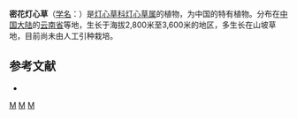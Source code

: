 {{Speciesbox 
| taxon = Juncus glomeratus
| authority = [[吴国芳|K. F. Wu]]
}}

'''密花灯心草'''（[[学名|学名]]：{{lang|la|''Juncus glomeratus''}}）是[[灯心草科|灯心草科]][[灯心草属|灯心草属]]的植物，为中国的特有植物。分布在[[中国大陆|中国大陆]]的[[云南省|云南省]]等地，生长于海拔2,800米至3,600米的地区，多生长在山坡草地，目前尚未由人工引种栽培。

== 参考文献 ==
<div class="references-small">
* {{cite web| url =http://www.bioinfo.cn/db05/KmzwSpecies.php?action=view&id=11522| title =密花灯心草| work =《中国高等植物数据库全库》| publisher =中国科学院微生物研究所| author =昆明植物研究所| accessdate =2009-02-24| archive-date =2018-06-28| archive-url =https://web.archive.org/web/20180628204035/http://www.bioinfo.cn/db05/KmzwSpecies.php?action=view| dead-url =yes}}
</div>
{{Taxonbar|from=Q10953485}}

[[Category:灯心草属|M]]
[[Category:中國特有植物|M]]
[[Category:云南植物|M]]